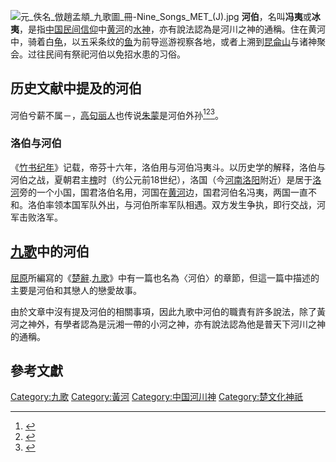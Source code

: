 {{擴充|time=2015-03-12T16:06:00+00:00}}
[[File:元_佚名_倣趙孟頫_九歌圖_冊-Nine_Songs_MET_(J).jpg|thumb]]
'''河伯'''，名叫'''冯夷'''或'''冰夷'''，是指[[中国民间信仰|中国民间信仰]]中[[黄河|黄河]]的[[水神|水神]]，亦有說法認為是河川之神的通稱。住在黄河中，骑着白[[龟|龟]]，以五采条纹的[[鱼|鱼]]为前导巡游视察各地，或者上溯到[[昆侖山|昆侖山]]与诸神聚会。过往民间有祭祀河伯以免招水患的习俗。

== 历史文献中提及的河伯 ==
河伯兮薪不属－{{Wikisource history link|史記|029|河渠書}}，[[高句丽人|高句丽人]]也传说[[朱蒙|朱蒙]]是河伯外孙<ref>{{Cite book|author=|date=|title=斗山世界大百科 유화부인 柳花夫人|publisher=[[斗山世界大百科|斗山世界大百科]]|url=http://terms.naver.com/entry.nhn?docId=1185444&mobile&cid=40942&categoryId=33375|accessdate=|archive-date=2018-09-06|archive-url=https://web.archive.org/web/20180906115320/https://terms.naver.com/entry.nhn?docId=1185444&mobile&cid=40942&categoryId=33375|dead-url=no}}</ref><ref>{{Cite book|author=|date=|title=斗山世界大百科 하백 河伯|publisher=[[斗山世界大百科|斗山世界大百科]]|url=http://terms.naver.com/entry.nhn?docId=1160526&cid=40942&categoryId=31541&mobile|accessdate=|archive-date=2018-09-01|archive-url=https://web.archive.org/web/20180901113749/https://terms.naver.com/entry.nhn?docId=1160526&cid=40942&categoryId=31541&mobile|dead-url=no}}</ref><ref>{{Cite book|author=|date=|title=韓國民族文化大百科 하백 河伯|publisher=[[韓國民族文化大百科|韓國民族文化大百科]]|url=http://terms.naver.com/entry.nhn?docId=531903&cid=46620&categoryId=46620&mobile|accessdate=|archive-date=2018-08-17|archive-url=https://web.archive.org/web/20180817112548/https://terms.naver.com/entry.nhn?docId=531903&cid=46620&categoryId=46620&mobile|dead-url=no}}</ref>。
=== 洛伯与河伯 ===
《[[竹书纪年|竹书纪年]]》记载，帝芬十六年，洛伯用与河伯冯夷斗。以历史学的解释，洛伯与河伯之战，夏朝君主[[槐_(夏朝)|槐]]时（约公元前18世纪），洛国（今[[河南|河南]][[洛阳|洛阳]]附近）是居于[[洛河_(黄河)|洛河]]旁的一个小国，国君洛伯名用，河国在[[黄河|黄河]]边，国君河伯名冯夷，两国一直不和。洛伯率领本国军队外出，与河伯所率军队相遇。双方发生争执，即行交战，河军击败洛军。

== [[九歌|九歌]]中的河伯 ==
[[屈原|屈原]]所編寫的《[[楚辭|楚辭]].[[九歌|九歌]]》中有一篇也名為〈河伯〉的章節，但這一篇中描述的主要是河伯和其戀人的戀愛故事。

由於文章中沒有提及河伯的相關事項，因此九歌中河伯的職責有許多說法，除了黃河之神外，有學者認為是沅湘一帶的小河之神，亦有說法認為他是普天下河川之神的通稱。

== 參考文獻 ==
{{Reflist}}

{{Wikisource|楚辭/九歌#河伯|河伯}}

{{九歌}}
[[Category:九歌|Category:九歌]]
[[Category:黃河|Category:黃河]]
[[Category:中国河川神|Category:中国河川神]]
[[Category:楚文化神祇|Category:楚文化神祇]]

{{Myth-stub}}